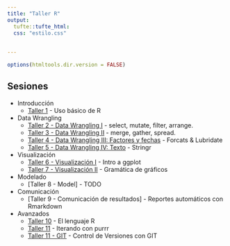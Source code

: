 ```yaml
---
title: "Taller R"
output:
  tufte::tufte_html:
  css: "estilo.css"
  
  
---
```



<style>
    h1 {
        color: red;
    }
</style>

```r
options(htmltools.dir.version = FALSE)
```


## Sesiones
  * Introducción
    + [Taller 1](https://intro-r--taller-r.netlify.com/) - Uso básico de R
  * Data Wrangling
    + [Taller 2 - Data Wrangling I](https://data-wrangling--taller-r.netlify.com) - select, mutate, filter, arrange.
    + [Taller 3 - Data Wrangling II](https://data-wrangling-2--taller-r.netlify.com) - merge, gather, spread.
    + [Taller 4 - Data Wrangling III: Factores y fechas](https://factors_dates--taller-r.netlify.com) - Forcats & Lubridate
    + [Taller 5 - Data Wrangling IV: Texto](https://texto--taller-r.netlify.com) - Stringr
  * Visualización
    + [Taller 6 - Visualización I ](https://data-vis--taller-r.netlify.com) - Intro a ggplot
    + [Taller 7 - Visualización II ](https://data-vis--taller-r.netlify.com) - Gramática de gráficos
  * Modelado
    + [Taller 8 - Model] - TODO
  * Comunicación
    + [Taller 9 - Comunicación de resultados] - Reportes automáticos con Rmarkdown 
  * Avanzados
    + [Taller 10](https://rlang--taller-r.netlify.com) - El lenguaje R
    + [Taller 11](https://purrr--taller-r.netlify.com) - Iterando con purrr
    + [Taller 11 - GIT ](http://rpubs.com/rlabuonora/git) - Control de Versiones con GIT
    
